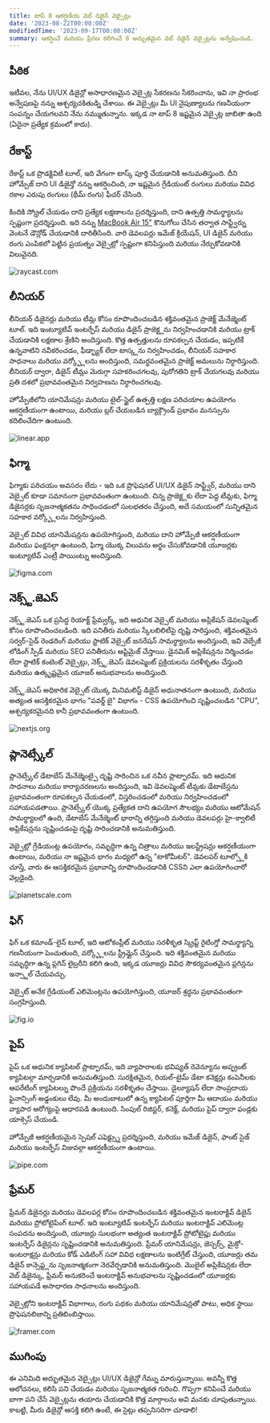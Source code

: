 ```yaml
---
title: టాప్ 8 ఆకర్షణీయ వెబ్ డిజైన్ వెబ్సైట్లు
date: '2023-08-22T00:00:00Z'
modifiedTime: '2023-09-17T00:00:00Z'
summary: ఆకర్షించే మరియు ప్రేరణ కలిగించే 8 అద్భుతమైన వెబ్ డిజైన్ వెబ్సైట్లను అన్వేషించండి.
---
```


## పీఠిక

ఇటీవల, నేను UI/UX డిజైన్లో అసాధారణమైన వెబ్సైట్ల సేకరణను సేకరించాను, ఇవి నా ప్రారంభ అన్వేషణపై నన్ను ఆశ్చర్యచకితుడ్ని చేశాయి. ఈ వెబ్సైట్లు మీ UI నైపుణ్యాలను గణనీయంగా సంపన్నం చేయగలవని నేను నమ్ముతున్నాను. ఇక్కడ నా టాప్ 8 ఇష్టమైన వెబ్సైట్ల జాబితా ఉంది (ఏదైనా ప్రత్యేక క్రమంలో కాదు).

## రేకాస్ట్

రేకాస్ట్ ఒక ప్రొడక్టివిటీ టూల్, ఇది వేగంగా టాస్క్ పూర్తి చేయడానికి అనుమతిస్తుంది. దీని హోమ్పేజ్ దాని UI డిజైన్తో నన్ను ఆకర్షించింది, నా ఇష్టమైన గ్రేడియంట్ రంగులు మరియు వివిధ రకాల ఎరుపు రంగులు (థీమ్ రంగు) ఫీచర్ చేసింది.

కిందికి స్క్రోల్ చేయడం దాని ప్రత్యేక లక్షణాలను ప్రదర్శిస్తుంది, దాని ఉత్పత్తి సామర్థ్యాలను స్పష్టంగా ప్రదర్శిస్తుంది. ఇది నన్ను [MacBook Air 15"](/uses) కొనుగోలు చేసిన తర్వాత సాఫ్ట్వేర్ను వెంటనే డౌన్లోడ్ చేయడానికి దారితీసింది. వారి డెవలపర్లు ఇమేజ్ క్రియేషన్, UI డిజైన్ మరియు రంగు ఎంపికలో పెట్టిన ప్రయత్నం వెబ్సైట్లో స్పష్టంగా కనిపిస్తుంది మరియు నేర్చుకోవడానికి విలువైనది.

<Image
  src='/images/blog/top-8-attractive-web-design-websites/raycast-com.png'
  width={1920}
  height={1024}
  alt='raycast.com'
/>

<LinkCard href='https://www.raycast.com' hostname='raycast.com' title='Raycast' />

## లీనియర్

లీనియర్ డిజైనర్లు మరియు టీమ్ల కోసం రూపొందించబడిన శక్తివంతమైన ప్రాజెక్ట్ మేనేజ్మెంట్ టూల్. ఇది ఇంట్యూటివ్ ఇంటర్ఫేస్ మరియు డిజైన్ ప్రాజెక్ట్లను నిర్వహించడానికి మరియు ట్రాక్ చేయడానికి లక్షణాల శ్రేణిని అందిస్తుంది. కొత్త ఉత్పత్తులను రూపకల్పన చేయడం, ఇప్పటికే ఉన్నవాటిని నవీకరించడం, ఫీడ్బ్యాక్ లేదా టాస్క్లను నిర్వహించడం, లీనియర్ సహకార సాధనాలు మరియు వర్క్ఫ్లోలను అందిస్తుంది, సమర్థవంతమైన ప్రాజెక్ట్ అమలును నిర్ధారిస్తుంది. లీనియర్ ద్వారా, డిజైన్ టీమ్లు మెరుగ్గా సహకరించగలవు, పురోగతిని ట్రాక్ చేయగలవు మరియు ప్రతి దశలో ప్రభావవంతమైన నిర్వహణను నిర్ధారించగలవు.

హోమ్పేజీలోని యానిమేషన్లు మరియు టైల్-స్టైల్ ఉత్పత్తి లక్షణ పరిచయాల ఉపయోగం ఆకర్షణీయంగా ఉంటాయి, మరియు బ్లర్ చేయబడిన బ్యాక్గ్రౌండ్ ప్రభావం మనస్సును కదిలించేదిగా ఉంటుంది.

<Image
  src='/images/blog/top-8-attractive-web-design-websites/linear-app.png'
  width={1920}
  height={1024}
  alt='linear.app'
/>

<LinkCard href='https://linear.app' hostname='linear.app' title='Linear' />

## ఫిగ్మా

ఫిగ్మాకు పరిచయం అవసరం లేదు - ఇది ఒక ప్రొఫెషనల్ UI/UX డిజైన్ సాఫ్ట్వేర్, మరియు దాని వెబ్సైట్ కూడా సమానంగా ప్రభావవంతంగా ఉంటుంది. చిన్న ప్రాజెక్ట్లకు లేదా పెద్ద టీమ్లకు, ఫిగ్మా డిజైనర్లకు సృజనాత్మకతను సాధించడంలో సులభతరం చేస్తుంది, అదే సమయంలో సున్నితమైన సహకార వర్క్ఫ్లోలను నిర్వహిస్తుంది.

వెబ్సైట్ వివిధ యానిమేషన్లను ఉపయోగిస్తుంది, మరియు దాని హోమ్పేజీ ఆకర్షణీయంగా మరియు ఫంక్షనల్గా ఉంటుంది, ఫిగ్మా యొక్క విలువను అర్థం చేసుకోవడానికి యూజర్లకు ఇంట్యూటివ్ ఎంట్రీ పాయింట్ను అందిస్తుంది.

<Image
  src='/images/blog/top-8-attractive-web-design-websites/figma-com.png'
  width={1920}
  height={1024}
  alt='figma.com'
/>

<LinkCard href='https://www.figma.com' hostname='figma.com' title='Figma' />

## నెక్స్ట్.జెఎస్

నెక్స్ట్.జెఎస్ ఒక ప్రసిద్ధ రియాక్ట్ ఫ్రేమ్వర్క్, ఇది ఆధునిక వెబ్సైట్ మరియు అప్లికేషన్ డెవలప్మెంట్ కోసం రూపొందించబడింది. ఇది పనితీరు మరియు స్కేలబిలిటీపై దృష్టి సారిస్తుంది, శక్తివంతమైన సర్వర్-సైడ్ రెండరింగ్ మరియు స్టాటిక్ వెబ్సైట్ జనరేషన్ సామర్థ్యాలను అందిస్తుంది, ఇవి వెబ్పేజీ లోడింగ్ స్పీడ్ మరియు SEO పనితీరును ఆప్టిమైజ్ చేస్తాయి. డైనమిక్ అప్లికేషన్లను నిర్మించడం లేదా స్టాటిక్ కంటెంట్ వెబ్సైట్లు, నెక్స్ట్.జెఎస్ డెవలప్మెంట్ ప్రక్రియలను సరళీకృతం చేస్తుంది మరియు ఉత్కృష్టమైన యూజర్ అనుభవాలను అందిస్తుంది.

నెక్స్ట్.జెఎస్ అధికారిక వెబ్సైట్ యొక్క మినిమలిస్ట్ డిజైన్ అధునాతనంగా ఉంటుంది, మరియు అత్యంత ఆసక్తికరమైన భాగం "పవర్డ్ బై" విభాగం - CSS ఉపయోగించి సృష్టించబడిన "CPU", ఆశ్చర్యకరమైనది కానీ ప్రభావవంతంగా ఉంటుంది.

<Image
  src='/images/blog/top-8-attractive-web-design-websites/nextjs-org.png'
  width={1920}
  height={1024}
  alt='nextjs.org'
/>

<LinkCard href='https://nextjs.org' hostname='nextjs.org' title='Nextjs' />

## ప్లానెట్స్కేల్

ప్లానెట్స్కేల్ డేటాబేస్ మేనేజ్మెంట్పై దృష్టి సారించిన ఒక నవీన ప్లాట్ఫారమ్. ఇది ఆధునిక సాధనాలు మరియు కార్యాచరణలను అందిస్తుంది, ఇవి డెవలప్మెంట్ టీమ్లకు డేటాబేస్లను ప్రభావవంతంగా రూపకల్పన చేయడంలో, విస్తరించడంలో మరియు నిర్వహించడంలో సహాయపడతాయి. ప్లానెట్స్కేల్ యొక్క ప్రత్యేకత దాని ఉపయోగ సౌలభ్యం మరియు ఆటోమేషన్ సామర్థ్యాలలో ఉంది, డేటాబేస్ మేనేజ్మెంట్ భారాన్ని తగ్గిస్తుంది మరియు డెవలపర్లు హై-క్వాలిటీ అప్లికేషన్లను సృష్టించడంపై దృష్టి సారించడానికి అనుమతిస్తుంది.

వెబ్సైట్లో గ్రేడియంట్ల ఉపయోగం, సమృద్ధిగా ఉన్న చిత్రాలు మరియు ఇలస్ట్రేషన్లు ఆకర్షణీయంగా ఉంటాయి, మరియు నా ఇష్టమైన భాగం మధ్యలో ఉన్న "టాకోమీటర్". డెవలపర్ టూల్స్లోకి చూస్తే, వారు ఈ ఆసక్తికరమైన ప్రభావాన్ని రూపొందించడానికి CSSని ఎలా ఉపయోగించారో వెల్లడైంది.

<Image
  src='/images/blog/top-8-attractive-web-design-websites/planetscale-com.png'
  width={1920}
  height={1024}
  alt='planetscale.com'
/>

<LinkCard href='https://planetscale.com' hostname='planetscale.com' title='PlanetScale' />

## ఫిగ్

ఫిగ్ ఒక కమాండ్-లైన్ టూల్, ఇది ఆటోకంప్లీట్ మరియు సరళీకృత స్క్రిప్ట్ రైటింగ్తో సామర్థ్యాన్ని గణనీయంగా పెంచుతుంది, వర్క్ఫ్లోలను స్ట్రీమ్లైన్ చేస్తుంది. ఇది శక్తివంతమైన మరియు సమృద్ధిగా ఉన్న ప్లగిన్ లైబ్రరీని కలిగి ఉంది, ఇక్కడ యూజర్లు వివిధ సౌకర్యవంతమైన ప్లగిన్లను ఇన్స్టాల్ చేయవచ్చు.

వెబ్సైట్ అనేక గ్రేడియంట్ ఎలిమెంట్లను ఉపయోగిస్తుంది, యూజర్ శ్రద్ధను ప్రభావవంతంగా సంగ్రహిస్తుంది.

<Image src='/images/blog/top-8-attractive-web-design-websites/fig-io.png' width={1920} height={1024} alt='fig.io' />

<LinkCard href='https://fig.io' hostname='fig.io' title='Fig' />

## పైప్

పైప్ ఒక ఆధునిక క్యాపిటల్ ప్లాట్ఫారమ్, ఇది వ్యాపారాలకు భవిష్యత్ రెవెన్యూను అప్ఫ్రంట్ క్యాపిటల్గా మార్చడానికి అనుమతిస్తుంది. సురక్షితమైన, రియల్-టైమ్ డేటా కనెక్షన్లు కంపెనీలకు ఆపరేటింగ్ క్యాపిటల్ను పొందే ప్రక్రియను సరళీకృతం చేస్తాయి. డైల్యూషన్ లేదా సాంప్రదాయ ఫైనాన్సింగ్ అడ్డంకులు లేవు. మీ అందుబాటులో ఉన్న క్యాపిటల్ పూర్తిగా మీ ఆదాయం మరియు వ్యాపార ఆరోగ్యంపై ఆధారపడి ఉంటుంది. సింపుల్ రిజిస్టర్, కనెక్ట్, మరియు పైప్ ద్వారా ఫండ్లకు యాక్సెస్ చేయండి.

హోమ్పేజీ ఆకర్షణీయమైన స్పెషల్ ఎఫెక్ట్స్ను ప్రదర్శిస్తుంది, మరియు ఇమేజ్ డిజైన్, ఫాంట్ సైజ్ మరియు ఇంటర్ఫేస్ విజువల్గా ఆకర్షణీయంగా ఉంటాయి.

<Image src='/images/blog/top-8-attractive-web-design-websites/pipe-com.png' width={1920} height={1024} alt='pipe.com' />

<LinkCard href='https://pipe.com' hostname='pipe.com' title='Pipe' />

## ఫ్రేమర్

ఫ్రేమర్ డిజైనర్లు మరియు డెవలపర్ల కోసం రూపొందించబడిన శక్తివంతమైన ఇంటరాక్టివ్ డిజైన్ మరియు ప్రోటోటైపింగ్ టూల్. ఇది ఇంట్యూటివ్ ఇంటర్ఫేస్ మరియు ఇంటరాక్టివ్ ఎలిమెంట్ల సంపదను అందిస్తుంది, యూజర్లు సులభంగా అత్యంత ఇంటరాక్టివ్ ప్రోటోటైప్లు మరియు ఇంటర్ఫేస్ డిజైన్లను సృష్టించడానికి అనుమతిస్తుంది. ఫ్రేమర్ యానిమేషన్లు, జెస్చర్స్, మైక్రో-ఇంటరాక్షన్లు మరియు కోడ్ ఎడిటింగ్ సహా వివిధ లక్షణాలను ఇంటిగ్రేట్ చేస్తుంది, యూజర్లు తమ డిజైన్ కాన్సెప్ట్లను సృజనాత్మకంగా నెరవేర్చడానికి అనుమతిస్తుంది. మొబైల్ అప్లికేషన్లకు లేదా వెబ్ డిజైన్కు, ఫ్రేమర్ అనుకరించే ఇంటరాక్టివ్ అనుభవాలను సృష్టించడంలో యూజర్లకు సహాయపడే అసాధారణ సాధనాలను అందిస్తుంది.

వెబ్సైట్లోని ఇంటరాక్టివ్ విభాగాలు, రంగు పథకం మరియు యానిమేషన్లతో పాటు, అధిక స్థాయి ప్రొఫెషనలిజాన్ని ప్రతిబింబిస్తాయి.

<Image
  src='/images/blog/top-8-attractive-web-design-websites/framer-com.png'
  width={1920}
  height={1024}
  alt='framer.com'
/>

<LinkCard href='https://www.framer.com' hostname='framer.com' title='Framer' />

## ముగింపు

ఈ ఎనిమిది అద్భుతమైన వెబ్సైట్లు UI/UX డిజైన్లో గేమ్ను మారుస్తున్నాయి. అవన్నీ కొత్త ఆలోచనలు, కలిసి పని చేయడం మరియు సృజనాత్మకత గురించి. గొప్పగా కనిపించే మరియు బాగా పని చేసే వెబ్సైట్లను తయారు చేయడానికి కొత్త మార్గాలను అవి మనకు చూపుతున్నాయి. కాబట్టి, మీరు డిజైన్లో ఆసక్తి కలిగి ఉంటే, ఈ సైట్లు తప్పనిసరిగా చూడాలి!